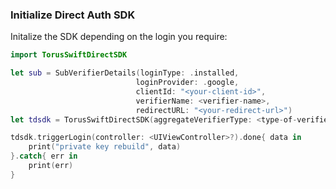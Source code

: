 ### Initialize Direct Auth SDK

Initalize the SDK depending on the login you require:

```swift
import TorusSwiftDirectSDK

let sub = SubVerifierDetails(loginType: .installed,
                            loginProvider: .google,
                            clientId: "<your-client-id>",
                            verifierName: <verifier-name>,
                            redirectURL: "<your-redirect-url>")
let tdsdk = TorusSwiftDirectSDK(aggregateVerifierType: <type-of-verifier>, aggregateVerifierName: <verifier-name>, subVerifierDetails: [sub])

tdsdk.triggerLogin(controller: <UIViewController>?).done{ data in
    print("private key rebuild", data)
}.catch{ err in
    print(err)
}
```
